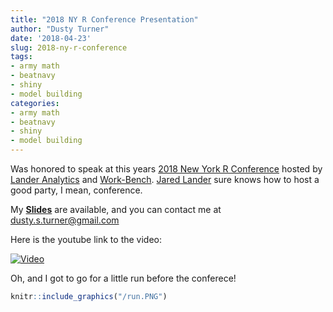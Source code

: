 ```yaml
---
title: "2018 NY R Conference Presentation"
author: "Dusty Turner"
date: '2018-04-23'
slug: 2018-ny-r-conference
tags:
- army math
- beatnavy
- shiny
- model building
categories:
- army math
- beatnavy
- shiny
- model building
---
```


Was honored to speak at this years [2018 New York R Conference](https://www.rstats.nyc/) hosted by [Lander Analytics](https://www.landeranalytics.com/) and [Work-Bench](https://www.work-bench.com/).  [Jared Lander](https://twitter.com/jaredlander) sure knows how to host a good party, I mean, conference.  

My **[Slides](https://dusty-turner.netlify.com/RCNYC)** are available, and you can contact me at [dusty.s.turner@gmail.com](mailto:dusty.s.turner@gmail.com)

Here is the youtube link to the video:

[![Video](https://img.youtube.com/vi/Npk-cfQVqKo/0.jpg)](https://www.youtube.com/watch?v=Npk-cfQVqKo)

Oh, and I got to go for a little run before the conferece!

```r
knitr::include_graphics("/run.PNG")
```


